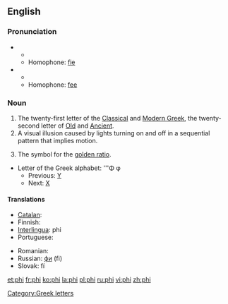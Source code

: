 {{wikipedia}}
==English==

===Pronunciation===
*{{IPA|/faɪ/}}
**{{rhymes|aɪ}}
**Homophone: [[fie]]
*{{IPA|/fiː/}}
**{{rhymes|iː}}
**Homophone: [[fee]]

===Noun===
{{en-noun}}

# The twenty-first letter of the [[Classical Greek|Classical]] and [[Modern Greek]], the twenty-second letter of [[Old Greek|Old]] and [[Ancient Greek|Ancient]].
# A visual illusion caused by lights turning on and off in a sequential pattern that implies motion.
# {{mathematics}} The symbol for the [[golden ratio]].
*Letter of the Greek alphabet: '''Φ φ
**Previous: [[upsilon|Υ]]
**Next: [[chi|Χ]]

====Translations====
{{trans-top|Greek letter}}
* [[Catalan]]: {{t+|ca|fi|f}}
* Finnish: {{t+|fi|fii}}
* [[Interlingua]]: phi
* Portuguese: {{t+|pt|fi|m}}
{{trans-mid}}
* Romanian: {{t+|ro|fi}}
* Russian: [[фи]] (fi)
* Slovak: fí
{{trans-bottom}}

[[Category:Greek letters]]

[[et:phi]]
[[fr:phi]]
[[ko:phi]]
[[la:phi]]
[[pl:phi]]
[[ru:phi]]
[[vi:phi]]
[[zh:phi]]